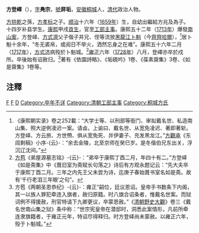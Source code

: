 '''方登嶧'''（{{bd|1659年||1728年||catIdx=F方}}），[[表字|字]]'''鳧宗'''，[[號|號]]'''屏垢'''，[[安徽|安徽]][[桐城|桐城]]人，[[清代|清代]]政治人物。

[[方拱乾|方拱乾]]之孫，[[方孝标|方孝标]]之子。[[顺治|顺治]]十六年（[[1659年|1659年]]）生，自幼出繼給方兆及為子。十四岁补县学生。[[康熙|康熙]]甲戌[[貢生|貢生]]，官至[[工部|工部]][[主事|主事]]。康熙五十二年（[[1713年|1713年]]）爆發[[南山案|南山案]]，⽅登峄、[[方式濟|方式濟]]⽗⼦偕⼦并兄、侄等流放[[黑龍江|黑龍江]][[卜魁|卜魁]]（今[[齊齊哈爾|齊齊哈爾]]），<ref>《康熙朝实录》卷之252載：“大学士等、以刑部等衙门、审拟戴名世、私造南山集、照大逆例凌迟一案。请㫖。上谕曰、戴名世、从宽免凌迟、著即著斩。方登峄、方云旅、方世槱、俱从宽免死、并伊妻子、充发黑龙江。”[[方觀承|方觀承]]《东闾剩稿》⼩序-{云}-：“余去⾦陵，北⾄京师在癸⺒岁。是冬偕伯兄东出关，浮沉辽沈间。”</ref>居⼘魁十余年，“冬无裘帛，或阅日不举火，洒然忘身之在难”。康熙五十六年二月（[[1717年|1717年]]），[[方式济|方式济]]病歿於卜魁城。<ref>[[方苞|方苞]]《弟屋源墓志铭》-{云}-：“弟卒于康熙丁⾣⼆⽉，年四⼗有⼆。”⽅登峄《如是斋集》中《葺旧室为斋赋⻓句落之》诗后有⽅观永题记云：“先⼤夫卒于康熙丁⾣⼆⽉。三年之内先王⽗未尝为诗，迄庚⼦春始葺书室名如是斋。故有‘千⾏⽼泪三年眼’之句”。</ref>[[雍正|雍正]]六年（[[1728年|1728年]]）八月，登嶧亦卒於戍所。卒後始有诏赦归。<ref>方苞《两朝圣恩恭纪》-{云}-：雍正“嗣位，廷议恩诏。皇帝⼿书数条下内阁，其⼀以族⼈罪犯牵连⼊旗者，赦归原籍。时⼋旗合诏条者，惟戴名世案。⽽狱词例不得援赦，刑官特请下九卿更议，卒蒙恩赦。”《[[清朝野史大觀|清朝野史大觀]]》卷三《戴名世南⼭集之狱》条中称：“世宗宪皇帝在潜邸时，洞悉此案情形，凡前所牵连⾪旗籍者，于雍正元年，特诏尽得释归。时⽅登峄尚未蒙赦。以雍正六年，殁于⼘魁城。”</ref>著有《依園詩略》、《垢硯吟》1卷、《葆素齋集》3卷、《如是齋集》1卷等。

==注釋==
{{reflist}}

[[Category:生年不详|F]]
[[Category:桐城人|F]]
[[Category:方姓|D]]
[[Category:卒年不详|Category:卒年不详]]
[[Category:清朝工部主事|Category:清朝工部主事]]
[[Category:桐城方氏|Category:桐城方氏]]